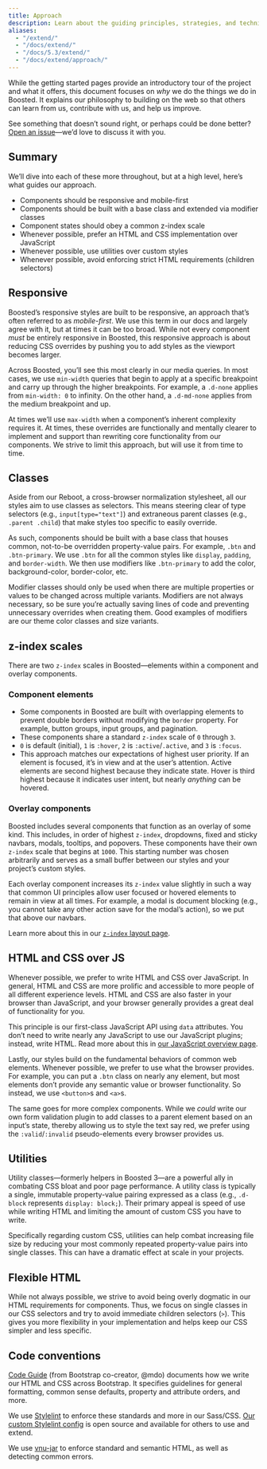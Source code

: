 ```yaml
---
title: Approach
description: Learn about the guiding principles, strategies, and techniques used to build and maintain Boosted so you can more easily customize and extend it yourself.
aliases:
  - "/extend/"
  - "/docs/extend/"
  - "/docs/5.3/extend/"
  - "/docs/extend/approach/"
---
```


While the getting started pages provide an introductory tour of the project and what it offers, this document focuses on _why_ we do the things we do in Boosted. It explains our philosophy to building on the web so that others can learn from us, contribute with us, and help us improve.

See something that doesn’t sound right, or perhaps could be done better? [Open an issue]([[config:repo]]/issues/new/choose)—we’d love to discuss it with you.

## Summary

We’ll dive into each of these more throughout, but at a high level, here’s what guides our approach.

- Components should be responsive and mobile-first
- Components should be built with a base class and extended via modifier classes
- Component states should obey a common z-index scale
- Whenever possible, prefer an HTML and CSS implementation over JavaScript
- Whenever possible, use utilities over custom styles
- Whenever possible, avoid enforcing strict HTML requirements (children selectors)

## Responsive

Boosted’s responsive styles are built to be responsive, an approach that’s often referred to as _mobile-first_. We use this term in our docs and largely agree with it, but at times it can be too broad. While not every component _must_ be entirely responsive in Boosted, this responsive approach is about reducing CSS overrides by pushing you to add styles as the viewport becomes larger.

Across Boosted, you’ll see this most clearly in our media queries. In most cases, we use `min-width` queries that begin to apply at a specific breakpoint and carry up through the higher breakpoints. For example, a `.d-none` applies from `min-width: 0` to infinity. On the other hand, a `.d-md-none` applies from the medium breakpoint and up.

At times we’ll use `max-width` when a component’s inherent complexity requires it. At times, these overrides are functionally and mentally clearer to implement and support than rewriting core functionality from our components. We strive to limit this approach, but will use it from time to time.

## Classes

Aside from our Reboot, a cross-browser normalization stylesheet, all our styles aim to use classes as selectors. This means steering clear of type selectors (e.g., `input[type="text"]`) and extraneous parent classes (e.g., `.parent .child`) that make styles too specific to easily override.

As such, components should be built with a base class that houses common, not-to-be overridden property-value pairs. For example, `.btn` and `.btn-primary`. We use `.btn` for all the common styles like `display`, `padding`, and `border-width`. We then use modifiers like `.btn-primary` to add the color, background-color, border-color, etc.

Modifier classes should only be used when there are multiple properties or values to be changed across multiple variants. Modifiers are not always necessary, so be sure you’re actually saving lines of code and preventing unnecessary overrides when creating them. Good examples of modifiers are our theme color classes and size variants.

## z-index scales

There are two `z-index` scales in Boosted—elements within a component and overlay components.

### Component elements

- Some components in Boosted are built with overlapping elements to prevent double borders without modifying the `border` property. For example, button groups, input groups, and pagination.
- These components share a standard `z-index` scale of `0` through `3`.
- `0` is default (initial), `1` is `:hover`, `2` is `:active`/`.active`, and `3` is `:focus`.
- This approach matches our expectations of highest user priority. If an element is focused, it’s in view and at the user’s attention. Active elements are second highest because they indicate state. Hover is third highest because it indicates user intent, but nearly _anything_ can be hovered.

### Overlay components

Boosted includes several components that function as an overlay of some kind. This includes, in order of highest `z-index`, dropdowns, fixed and sticky navbars, modals, tooltips, and popovers. These components have their own `z-index` scale that begins at `1000`. This starting number was chosen arbitrarily and serves as a small buffer between our styles and your project’s custom styles.

Each overlay component increases its `z-index` value slightly in such a way that common UI principles allow user focused or hovered elements to remain in view at all times. For example, a modal is document blocking (e.g., you cannot take any other action save for the modal’s action), so we put that above our navbars.

Learn more about this in our [`z-index` layout page]([[docsref:/layout/z-index]]).

## HTML and CSS over JS

Whenever possible, we prefer to write HTML and CSS over JavaScript. In general, HTML and CSS are more prolific and accessible to more people of all different experience levels. HTML and CSS are also faster in your browser than JavaScript, and your browser generally provides a great deal of functionality for you.

This principle is our first-class JavaScript API using `data` attributes. You don’t need to write nearly any JavaScript to use our JavaScript plugins; instead, write HTML. Read more about this in [our JavaScript overview page]([[docsref:/getting-started/javascript#data-attributes]]).

Lastly, our styles build on the fundamental behaviors of common web elements. Whenever possible, we prefer to use what the browser provides. For example, you can put a `.btn` class on nearly any element, but most elements don’t provide any semantic value or browser functionality. So instead, we use `<button>`s and `<a>`s.

The same goes for more complex components. While we _could_ write our own form validation plugin to add classes to a parent element based on an input’s state, thereby allowing us to style the text say red, we prefer using the `:valid`/`:invalid` pseudo-elements every browser provides us.

## Utilities

Utility classes—formerly helpers in Boosted 3—are a powerful ally in combating CSS bloat and poor page performance. A utility class is typically a single, immutable property-value pairing expressed as a class (e.g., `.d-block` represents `display: block;`). Their primary appeal is speed of use while writing HTML and limiting the amount of custom CSS you have to write.

Specifically regarding custom CSS, utilities can help combat increasing file size by reducing your most commonly repeated property-value pairs into single classes. This can have a dramatic effect at scale in your projects.

## Flexible HTML

While not always possible, we strive to avoid being overly dogmatic in our HTML requirements for components. Thus, we focus on single classes in our CSS selectors and try to avoid immediate children selectors (`>`). This gives you more flexibility in your implementation and helps keep our CSS simpler and less specific.

## Code conventions

[Code Guide](https://codeguide.co/) (from Bootstrap co-creator, @mdo) documents how we write our HTML and CSS across Bootstrap. It specifies guidelines for general formatting, common sense defaults, property and attribute orders, and more.

We use [Stylelint](https://stylelint.io/) to enforce these standards and more in our Sass/CSS. [Our custom Stylelint config](https://github.com/twbs/stylelint-config-twbs-bootstrap) is open source and available for others to use and extend.

We use [vnu-jar](https://www.npmjs.com/package/vnu-jar) to enforce standard and semantic HTML, as well as detecting common errors.
